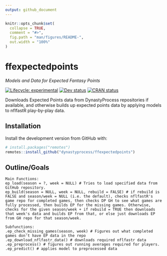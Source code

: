 ```yaml
---
output: github_document
---
```


<!-- README.md is generated from README.Rmd. Please edit that file -->

```r
knitr::opts_chunk$set(
  collapse = TRUE,
  comment = "#>",
  fig.path = "man/figures/README-",
  out.width = "100%"
)
```

# ffexpectedpoints

*Models and Data for Expected Fantasy Points*

<!-- badges: start -->
[![Lifecycle: experimental](https://img.shields.io/badge/lifecycle-experimental-orange.svg?style=flat-square)](https://lifecycle.r-lib.org/articles/stages.html#experimental)
[![Dev status](https://img.shields.io/github/r-package/v/dynastyprocess/ffexpectedpoints/main?label=dev&style=flat-square&logo=github)](https://ffexpectedpoints.dynastyprocess.com/)
[![CRAN status](https://www.r-pkg.org/badges/version/ffexpectedpoints)](https://CRAN.R-project.org/package=ffexpectedpoints)
<!-- badges: end -->

Downloads Expected Points data from DynastyProcess repositories if available, and otherwise builds up expected points data by applying models to nflfastR play-by-play data.

## Installation

Install the development version from GitHub with:

```r
# install.packages("remotes")
remotes::install_github("dynastyprocess/ffexpectedpoints")
```

## Outline/Goals

```
Main Functions: 
ep_load(season = ?, week = NULL) # Tries to load specified data from GitHub repository.
ep_build(season = NULL, week = NULL, rebuild = FALSE) # if rebuild is FALSE and season/week = NULL (i.e. the default), checks nflfastR's game repo for completed games, then checks DP GH to see what games are fully processed, then builds EP for the missing games. Otherwise, checks for the given season/week + if rebuild = TRUE then downloads that week's data and builds EP from that, or else just downloads EP from GH repo for that season/week.

Subfunctions:
.ep_check_missing_games(season, week) # Figures out what completed games don't have EP data in the repo
.ep_download_nflfastr_data() # downloads required nflfastr data
.ep_preprocess() # figures out running averages required for players.
.ep_predict() # applies model to preprocessed data
```
